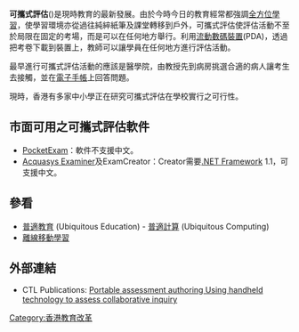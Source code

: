 '''可攜式評估'''({{lang-en|Portable assessment}})是現時教育的最新發展。由於今時今日的教育經常都強調[[全方位學習|全方位學習]]，使學習環境亦從過往純綷紙筆及課堂轉移到戶外，可攜式評估使評估活動不至於局限在固定的考場，而是可以在任何地方舉行。利用[[流動數碼裝置|流動數碼裝置]](PDA)，透過把考卷下載到裝置上，教師可以讓學員在任何地方進行評估活動。

最早進行可攜式評估活動的應該是醫學院，由教授先到病房挑選合適的病人讓考生去接觸，並在[[電子手帳|電子手帳]]上回答問題。

現時，香港有多家中小學正在研究可攜式評估在學校實行之可行性。

== 市面可用之可攜式評估軟件 ==
* [[PocketExam|PocketExam]]：軟件不支援中文。
* [[Acquasys_Examiner|Acquasys Examiner]]及ExamCreator：Creator需要[[.NET_Framework|.NET Framework]] 1.1，可支援中文。

== 參看 ==
* [[普適教育|普適教育]] (Ubiquitous Education) - [[普適計算|普適計算]] (Ubiquitous Computing)
* [[離線移動學習|離線移動學習]]

== 外部連結 ==
* CTL Publications: [https://web.archive.org/web/20070707232259/http://ctl.sri.com/publications/displayPublication.jsp?ID=108 Portable assessment authoring Using handheld technology to assess collaborative inquiry]

{{HK-edu-stub}}

[[Category:香港教育改革|Category:香港教育改革]]